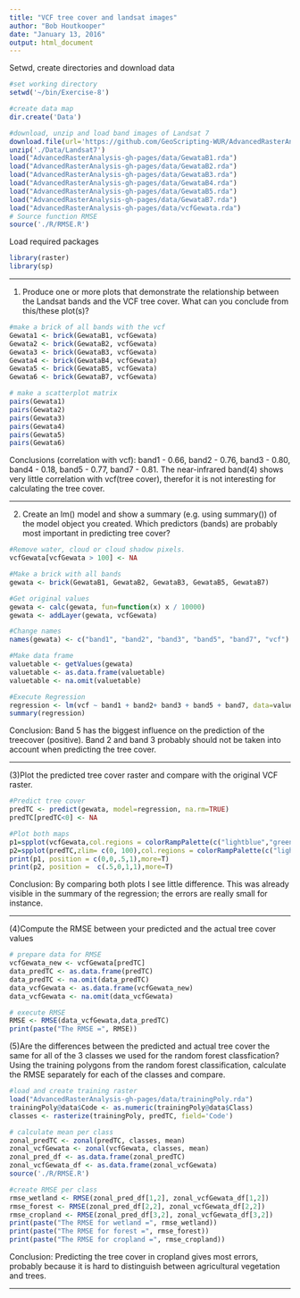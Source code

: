 ```yaml
---
title: "VCF tree cover and landsat images"
author: "Bob Houtkooper"
date: "January 13, 2016"
output: html_document
---
```


Setwd, create directories and download data


```r

#set working directory
setwd('~/bin/Exercise-8')

#create data map
dir.create('Data')

#download, unzip and load band images of Landsat 7
download.file(url='https://github.com/GeoScripting-WUR/AdvancedRasterAnalysis/archive/gh-pages.zip', destfile='./Data/Landsat7')
unzip('./Data/Landsat7')
load("AdvancedRasterAnalysis-gh-pages/data/GewataB1.rda")
load("AdvancedRasterAnalysis-gh-pages/data/GewataB2.rda")
load("AdvancedRasterAnalysis-gh-pages/data/GewataB3.rda")
load("AdvancedRasterAnalysis-gh-pages/data/GewataB4.rda")
load("AdvancedRasterAnalysis-gh-pages/data/GewataB5.rda")
load("AdvancedRasterAnalysis-gh-pages/data/GewataB7.rda")
load("AdvancedRasterAnalysis-gh-pages/data/vcfGewata.rda")
# Source function RMSE
source('./R/RMSE.R')
```



Load required packages


```r
library(raster)
library(sp)
```


--------------------------------------------------------------------------------------------------------------------------------

(1) Produce one or more plots that demonstrate the relationship between the Landsat bands and the VCF tree cover. What can you conclude from this/these plot(s)?


```r
#make a brick of all bands with the vcf
Gewata1 <- brick(GewataB1, vcfGewata)
Gewata2 <- brick(GewataB2, vcfGewata)
Gewata3 <- brick(GewataB3, vcfGewata)
Gewata4 <- brick(GewataB4, vcfGewata)
Gewata5 <- brick(GewataB5, vcfGewata)
Gewata6 <- brick(GewataB7, vcfGewata)

# make a scatterplot matrix
pairs(Gewata1)
pairs(Gewata2)
pairs(Gewata3)
pairs(Gewata4)
pairs(Gewata5)
pairs(Gewata6)
```



Conclusions (correlation with vcf): band1 - 0.66, band2 - 0.76, band3 - 0.80, band4 - 0.18, band5 - 0.77, band7 - 0.81. The near-infrared band(4) shows very little correlation with vcf(tree cover), therefor it is not interesting for calculating the tree cover.


--------------------------------------------------------------------------------------------------------------------------------



(2) Create an lm() model and show a summary (e.g. using summary()) of the model object you created. Which predictors (bands) are probably most important in predicting tree cover?


```r
#Remove water, cloud or cloud shadow pixels.
vcfGewata[vcfGewata > 100] <- NA

#Make a brick with all bands
gewata <- brick(GewataB1, GewataB2, GewataB3, GewataB5, GewataB7)

#Get original values
gewata <- calc(gewata, fun=function(x) x / 10000)
gewata <- addLayer(gewata, vcfGewata)

#Change names
names(gewata) <- c("band1", "band2", "band3", "band5", "band7", "vcf")

#Make data frame
valuetable <- getValues(gewata)
valuetable <- as.data.frame(valuetable)
valuetable <- na.omit(valuetable)

#Execute Regression
regression <- lm(vcf ~ band1 + band2+ band3 + band5 + band7, data=valuetable)
summary(regression)
```



Conclusion: Band 5 has the biggest influence on the prediction of the treecover (positive). Band 2 and band 3 probably should not be taken into account when predicting the tree cover.




--------------------------------------------------------------------------------------------------------------------------------

(3)Plot the predicted tree cover raster and compare with the original VCF raster.



```r
#Predict tree cover
predTC <- predict(gewata, model=regression, na.rm=TRUE)
predTC[predTC<0] <- NA

#Plot both maps
p1=spplot(vcfGewata,col.regions = colorRampPalette(c("lightblue","green", "yellow","red")), main= "Given tree cover")
p2=spplot(predTC,zlim= c(0, 100),col.regions = colorRampPalette(c("lightblue","green", "yellow","red")), main= "Predicted tree cover")
print(p1, position = c(0,0,.5,1),more=T)
print(p2, position =  c(.5,0,1,1),more=T)
```




Conclusion: By comparing both plots I see little difference. This was already visible in the summary of the regression; the errors are really small for instance.


--------------------------------------------------------------------------------------------------------------------------------



(4)Compute the RMSE between your predicted and the actual tree cover values


```r
# prepare data for RMSE
vcfGewata_new <- vcfGewata[predTC]
data_predTC <- as.data.frame(predTC)
data_predTC <- na.omit(data_predTC)
data_vcfGewata <- as.data.frame(vcfGewata_new)
data_vcfGewata <- na.omit(data_vcfGewata)

# execute RMSE
RMSE <- RMSE(data_vcfGewata,data_predTC)
print(paste("The RMSE =", RMSE))
```



(5)Are the differences between the predicted and actual tree cover the same for all of the 3 classes we used for the random forest classfication? Using the training polygons from the random forest classification, calculate the RMSE separately for each of the classes and compare. 


```r
#load and create training raster
load("AdvancedRasterAnalysis-gh-pages/data/trainingPoly.rda")
trainingPoly@data$Code <- as.numeric(trainingPoly@data$Class)
classes <- rasterize(trainingPoly, predTC, field='Code')

# calculate mean per class
zonal_predTC <- zonal(predTC, classes, mean)
zonal_vcfGewata <- zonal(vcfGewata, classes, mean)
zonal_pred_df <- as.data.frame(zonal_predTC)
zonal_vcfGewata_df <- as.data.frame(zonal_vcfGewata)
source('./R/RMSE.R')

#create RMSE per class
rmse_wetland <- RMSE(zonal_pred_df[1,2], zonal_vcfGewata_df[1,2])
rmse_forest <- RMSE(zonal_pred_df[2,2], zonal_vcfGewata_df[2,2])
rmse_cropland <- RMSE(zonal_pred_df[3,2], zonal_vcfGewata_df[3,2])
print(paste("The RMSE for wetland =", rmse_wetland))
print(paste("The RMSE for forest =", rmse_forest))
print(paste("The RMSE for cropland =", rmse_cropland))
```



Conclusion: Predicting the tree cover in cropland gives most errors, probably because it is hard to distinguish between agricultural vegetation and trees.


--------------------------------------------------------------------------------------------------------------------------------


